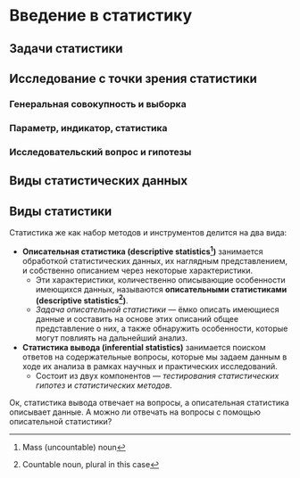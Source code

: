 # Введение в статистику {#stats-intro}

## Задачи статистики {#stats-goals}

## Исследование с точки зрения статистики {#stats-research}

### Генеральная совокупность и выборка {#stats-population-sample}

### Параметр, индикатор, статистика {#stats-parameters}

### Исследовательский вопрос и гипотезы {#stats-hypotheses}


## Виды статистических данных {#stats-data}


## Виды статистики {#stats-kinds}

Cтатистика же как набор методов и инструментов делится на два вида:

- **Описательная статистика (descriptive statistics[^desc-stats-1])** занимается обработкой статистических данных, их наглядным представлением, и собственно описанием через некоторые характеристики.
  - Эти характеристики, количественно описывающие особенности имеющихся данных, называются **описательными статистиками (descriptive statistics[^desc-stats-2])**.
  - *Задача описательной статистики* --- ёмко описать имеющиеся данные и составить на основе этих описаний общее представление о них, а также обнаружить особенности, которые могут повлиять на дальнейший анализ.
- **Статистика вывода (inferential statistics)** занимается поиском ответов на содержательные вопросы, которые мы задаем данным в ходе их анализа в рамках научных и практических исследований.
  - Состоит из двух компонентов --- *тестирования статистических гипотез* и *статистических методов*.

[^desc-stats-1]: Mass (uncountable) noun
[^desc-stats-2]: Countable noun, plural in this case

::: {.task .question}
Ок, статистика вывода отвечает на вопросы, а описательная статистика описывает данные. А можно ли отвечать на вопросы с помощью описательной статистики?
:::

